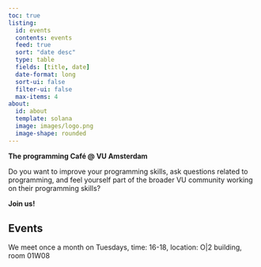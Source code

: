 ```yaml
---
toc: true
listing:
  id: events
  contents: events
  feed: true
  sort: "date desc"
  type: table
  fields: [title, date]
  date-format: long
  sort-ui: false
  filter-ui: false
  max-items: 4
about:
  id: about
  template: solana
  image: images/logo.png
  image-shape: rounded
---
```


:::{#about}

**The programming Café @ VU Amsterdam **

Do you want to improve your programming skills, ask questions related to programming, and feel yourself part of the broader VU community working on their programming skills? 

**Join us!**
:::

## Events

We meet once a month on Tuesdays, time: 16-18, location: O|2 building, room 01W08


::: {#events}
:::




